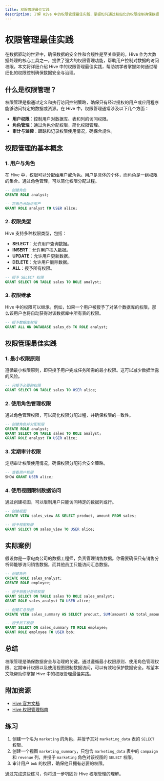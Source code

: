 ```yaml
---
title: 权限管理最佳实践
description: 了解 Hive 中的权限管理最佳实践，掌握如何通过精细化的权限控制确保数据安全与治理。
---
```


# 权限管理最佳实践

在数据驱动的世界中，确保数据的安全性和合规性是至关重要的。Hive 作为大数据处理的核心工具之一，提供了强大的权限管理功能，帮助用户控制对数据的访问权限。本文将详细介绍 Hive 中的权限管理最佳实践，帮助初学者掌握如何通过精细化的权限控制确保数据安全与治理。

## 什么是权限管理？

权限管理是指通过定义和执行访问控制策略，确保只有经过授权的用户或应用程序能够访问特定的数据或资源。在 Hive 中，权限管理通常涉及以下几个方面：

- **用户权限**：控制用户对数据库、表和列的访问权限。
- **角色管理**：通过角色分配权限，简化权限管理。
- **审计与监控**：跟踪和记录权限使用情况，确保合规性。

## 权限管理的基本概念

### 1. 用户与角色

在 Hive 中，权限可以分配给用户或角色。用户是具体的个体，而角色是一组权限的集合。通过角色管理，可以简化权限分配过程。

```sql
-- 创建角色
CREATE ROLE analyst;

-- 将角色分配给用户
GRANT ROLE analyst TO USER alice;
```

### 2. 权限类型

Hive 支持多种权限类型，包括：

- **SELECT**：允许用户查询数据。
- **INSERT**：允许用户插入数据。
- **UPDATE**：允许用户更新数据。
- **DELETE**：允许用户删除数据。
- **ALL**：授予所有权限。

```sql
-- 授予 SELECT 权限
GRANT SELECT ON TABLE sales TO ROLE analyst;
```

### 3. 权限继承

Hive 中的权限可以继承。例如，如果一个用户被授予了对某个数据库的权限，那么该用户也将自动获得对该数据库中所有表的权限。

```sql
-- 授予数据库权限
GRANT ALL ON DATABASE sales_db TO ROLE analyst;
```

## 权限管理最佳实践

### 1. 最小权限原则

遵循最小权限原则，即只授予用户完成任务所需的最小权限。这可以减少数据泄露的风险。

```sql
-- 只授予必要的权限
GRANT SELECT ON TABLE sales TO USER alice;
```

### 2. 使用角色管理权限

通过角色管理权限，可以简化权限分配过程，并确保权限的一致性。

```sql
-- 创建角色并分配权限
CREATE ROLE analyst;
GRANT SELECT ON TABLE sales TO ROLE analyst;
GRANT ROLE analyst TO USER alice;
```

### 3. 定期审计权限

定期审计权限使用情况，确保权限分配符合安全策略。

```sql
-- 查看用户权限
SHOW GRANT USER alice;
```

### 4. 使用视图限制数据访问

通过创建视图，可以限制用户只能访问特定的数据列或行。

```sql
-- 创建视图
CREATE VIEW sales_view AS SELECT product, amount FROM sales;

-- 授予视图权限
GRANT SELECT ON sales_view TO USER alice;
```

## 实际案例

假设你是一家电商公司的数据工程师，负责管理销售数据。你需要确保只有销售分析师能够访问销售数据，而其他员工只能访问汇总数据。

```sql
-- 创建角色
CREATE ROLE sales_analyst;
CREATE ROLE employee;

-- 授予销售分析师权限
GRANT SELECT ON TABLE sales TO ROLE sales_analyst;
GRANT ROLE sales_analyst TO USER alice;

-- 创建汇总视图
CREATE VIEW sales_summary AS SELECT product, SUM(amount) AS total_amount FROM sales GROUP BY product;

-- 授予员工权限
GRANT SELECT ON sales_summary TO ROLE employee;
GRANT ROLE employee TO USER bob;
```

## 总结

权限管理是确保数据安全与治理的关键。通过遵循最小权限原则、使用角色管理权限、定期审计权限以及使用视图限制数据访问，可以有效地保护数据安全。希望本文能帮助你掌握 Hive 中的权限管理最佳实践。

## 附加资源

- [Hive 官方文档](https://hive.apache.org/)
- [Hive 权限管理指南](https://cwiki.apache.org/confluence/display/Hive/LanguageManual+Authorization)

## 练习

1. 创建一个名为 `marketing` 的角色，并授予其对 `marketing_data` 表的 `SELECT` 权限。
2. 创建一个视图 `marketing_summary`，只包含 `marketing_data` 表中的 `campaign` 和 `revenue` 列，并授予 `marketing` 角色对该视图的 `SELECT` 权限。
3. 审计用户 `bob` 的权限，确保他只拥有必要的权限。

通过完成这些练习，你将进一步巩固对 Hive 权限管理的理解。